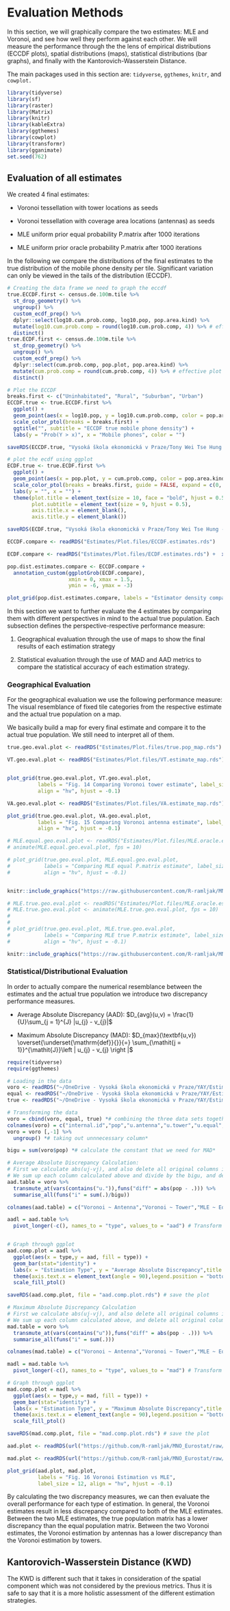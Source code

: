# Evaluation Methods

In this section, we will graphically compare the two estimates: MLE and Voronoi, and see how well they perform against each other. We will measure the performance through the the lens of empirical distributions (ECCDF plots), spatial distributions (maps), statistical distributions (bar graphs), and finally with the Kantorovich-Wasserstein Distance.

The main packages used in this section are: `tidyverse`, `ggthemes`, `knitr`, and `cowplot.` 

```r
library(tidyverse)
library(sf)
library(raster)
library(Matrix)
library(knitr)
library(kableExtra)
library(ggthemes)
library(cowplot)
library(transformr)
library(gganimate)
set.seed(762)
```

## Evaluation of all estimates

We created 4 final estimates:

-   Voronoi tessellation with tower locations as seeds

-   Voronoi tessellation with coverage area locations (antennas) as seeds

-   MLE uniform prior equal probability P.matrix after 1000 iterations

-   MLE uniform prior oracle probability P.matrix after 1000 iterations


In the following we compare the distributions of the final estimates to the true distribution of the mobile phone density per tile. Significant variation can only be viewed in the tails of the distribution (ECCDF).

``` r

# Creating the data frame we need to graph the eccdf 
true.ECCDF.first <- census.de.100m.tile %>% 
  st_drop_geometry() %>% 
  ungroup() %>% 
  custom_ecdf_prep() %>% 
  dplyr::select(log10.cum.prob.comp, log10.pop, pop.area.kind) %>%
  mutate(log10.cum.prob.comp = round(log10.cum.prob.comp, 4)) %>% # effective plot sample --> faster plotting excluding overplot
  distinct()
true.ECDF.first <- census.de.100m.tile %>% 
  st_drop_geometry() %>% 
  ungroup() %>% 
  custom_ecdf_prep() %>% 
  dplyr::select(cum.prob.comp, pop.plot, pop.area.kind) %>%
  mutate(cum.prob.comp = round(cum.prob.comp, 4)) %>% # effective plot sample --> faster plotting excluding overplot
  distinct()

# Plot the ECCDF
breaks.first <- c("Uninhabitated", "Rural", "Suburban", "Urban")
ECCDF.true <- true.ECCDF.first %>%   
  ggplot() + 
  geom_point(aes(x = log10.pop, y = log10.cum.prob.comp, color = pop.area.kind)) + 
  scale_color_ptol(breaks = breaks.first) + 
  ggtitle("", subtitle = "ECCDF true mobile phone density") +  
  labs(y = "Prob(Y > x)", x = "Mobile phones", color = "")

saveRDS(ECCDF.true, "Vysoká škola ekonomická v Praze/Tony Wei Tse Hung - YAY/Estimates/Plot.files/ECCDF.true.rds") # save the plot as a rds file

# plot the ecdf using ggplot
ECDF.true <- true.ECDF.first %>%   
  ggplot() + 
  geom_point(aes(x = pop.plot, y = cum.prob.comp, color = pop.area.kind)) + 
  scale_color_ptol(breaks = breaks.first, guide = FALSE, expand = c(0, 0)) +
  labs(y = "", x = "") +
  theme(plot.title = element_text(size = 10, face = "bold", hjust = 0.5),
        plot.subtitle = element_text(size = 9, hjust = 0.5),
        axis.title.x = element_blank(),
        axis.title.y = element_blank())

saveRDS(ECDF.true, "Vysoká škola ekonomická v Praze/Tony Wei Tse Hung - YAY/Estimates/Plot.files/ECDF.true.rds") # save the plot as a rds file

```

```r
ECCDF.compare <- readRDS("Estimates/Plot.files/ECCDF.estimates.rds")

ECDF.compare <- readRDS("Estimates/Plot.files/ECDF.estimates.rds") +  xlim(0, 1000) + labs(y = "", x = "")

pop.dist.estimates.compare <- ECCDF.compare +
  annotation_custom(ggplotGrob(ECDF.compare),
                    xmin = 0, xmax = 1.5,
                    ymin = -6, ymax = -3)

plot_grid(pop.dist.estimates.compare, labels = "Estimator density comparison",  hjust = -0.1, label_size = 14)
```

In this section we want to further evaluate the 4 estimates by comparing them with different perspectives in mind to the actual true population. Each subsection defines the perspective-respective performance measure:

1.  Geographical evaluation through the use of maps to show the final results of each estimation strategy

2.  Statistical evaluation through the use of MAD and AAD metrics to compare the statistical accuracy of each estimation strategy.


### Geographical Evaluation

For the geographical evaluation we use the following performance measure: The visual resemblance of fixed tile categories from the respective estimate and the actual true population on a map.    

We basically build a map for every final estimate and compare it to the actual true population. We still need to interpret all of them.

```r
true.geo.eval.plot <- readRDS("Estimates/Plot.files/true.pop_map.rds")

VT.geo.eval.plot <- readRDS("Estimates/Plot.files/VT.estimate_map.rds")


plot_grid(true.geo.eval.plot, VT.geo.eval.plot,
          labels = "Fig. 14 Comparing Voronoi tower estimate", label_size = 12,
          align = "hv", hjust = -0.1)

```

```r
VA.geo.eval.plot <- readRDS("Estimates/Plot.files/VA.estimate_map.rds")

plot_grid(true.geo.eval.plot, VA.geo.eval.plot,
          labels = "Fig. 15 Comparing Voronoi antenna estimate", label_size = 12,
          align = "hv", hjust = -0.1)
```

```r
# MLE.equal.geo.eval.plot <- readRDS("Estimates/Plot.files/MLE.oracle.estimate_map.rds")
# animate(MLE.equal.geo.eval.plot, fps = 10)

# plot_grid(true.geo.eval.plot, MLE.equal.geo.eval.plot,
#           labels = "Comparing MLE equal P.matrix estimate", label_size = 12,
#           align = "hv", hjust = -0.1)


knitr::include_graphics("https://raw.githubusercontent.com/R-ramljak/MNO_Eurostat/master/Gifs/MLE.equal.estimate_map_new.gif")


```

```r
# MLE.true.geo.eval.plot <- readRDS("Estimates/Plot.files/MLE.oracle.estimate_map.rds")
# MLE.true.geo.eval.plot <- animate(MLE.true.geo.eval.plot, fps = 10)
# 
# 
# plot_grid(true.geo.eval.plot, MLE.true.geo.eval.plot,
#           labels = "Comparing MLE true P.matrix estimate", label_size = 12,
#           align = "hv", hjust = -0.1)

knitr::include_graphics("https://raw.githubusercontent.com/R-ramljak/MNO_Eurostat/master/Gifs/MLE.oracle.estimate_map_new.gif")
```

### Statistical/Distributional Evaluation

In order to actually compare the numerical resemblance between the estimates and the actual true population we introduce two discrepancy performance measures. 

-   Average Absolute Discrepancy (AAD): $D_{avg}(u,v) = \frac{1}{U}\sum_{j = 1}^{J} |u_{j} - v_{j}|$

-   Maximum Absolute Discrepancy (MAD): $D_{max}(\textbf{u,v}) \overset{\underset{\mathrm{def}}{}}{=} \sum_{\mathit{j = 1}}^{\mathit{J}}\left | u_{j} - v_{j} \right |$

```r
require(tidyverse)
require(ggthemes)

# Loading in the data
voro <- readRDS("~/OneDrive - Vysoká škola ekonomická v Praze/YAY/Estimates/Voronoi both/Voronoi.estimates.rds") # the voronoi estimates
equal <- readRDS("~/OneDrive - Vysoká škola ekonomická v Praze/YAY/Estimates/P.equal/u.est.non.inf.P.equal.part801_1000_new.rds")[,202] # estimates from the equal population matrix of MLE
true <- readRDS("~/OneDrive - Vysoká škola ekonomická v Praze/YAY/Estimates/P.oracle/u.est.non.inf.P.oracle.part801_1000_new.rds")[,202] # estimates from the from the true population matrix MLE

# Transforming the data
voro = cbind(voro, equal, true) *# combining the three data sets together*
colnames(voro) = c("internal.id","pop","u.antenna","u.tower","u.equal","u.true") # changing the column names
voro = voro [,-1] %>%
  ungroup() *# taking out unnnecessary column*

bigu = sum(voro$pop) *# calculate the constant that we need for MAD*

# Average Absolute Discrepancy Calculation:
# First we calculate abs(uj-vj), and also delete all original columns involved.
# We sum up each column calculated above and divide by the bigu, and delete all original columns involved.
aad.table = voro %>%
  transmute_at(vars(contains("u.")),funs("diff" = abs(pop - .))) %>% 
  summarise_all(funs("i" = sum(.)/bigu)) 

colnames(aad.table) = c("Voronoi ~ Antenna","Voronoi ~ Tower","MLE ~ Equal","MLE ~ True") # Add column names

aadl = aad.table %>%
  pivot_longer(-c(), names_to = "type", values_to = "aad") # Transform the dataset into long format
```

```r



```

```r
# Graph through ggplot
aad.comp.plot = aadl %>%
  ggplot(aes(x = type,y = aad, fill = type)) + 
  geom_bar(stat="identity") + 
  labs(x = "Estimation Type", y = "Average Absolute Discrepancy",title = "Comparison Across Different Estimation Strategies ~ AAD") + 
  theme(axis.text.x = element_text(angle = 90),legend.position = "bottom") +
  scale_fill_ptol()

saveRDS(aad.comp.plot, file = "aad.comp.plot.rds") # save the plot

# Maximum Absolute Discrepancy Calculation
# First we calculate abs(uj-vj), and also delete all original columns involved.
# We sum up each column calculated above, and delete all original columns involved.
mad.table = voro %>%
  transmute_at(vars(contains("u")),funs("diff" = abs(pop - .))) %>% 
  summarise_all(funs("i" = sum(.)))

colnames(mad.table) = c("Voronoi ~ Antenna","Voronoi ~ Tower","MLE ~ Equal","MLE ~ True") # add column names

madl = mad.table %>%
  pivot_longer(-c(), names_to = "type", values_to = "mad") # Transform the dataset into long format.

# Graph through ggplot
mad.comp.plot = madl %>%
  ggplot(aes(x = type,y = mad, fill = type)) + 
  geom_bar(stat="identity") + 
  labs(x = "Estimation Type", y = "Maximum Absolute Discrepancy",title = "Comparison Across Different Estimation Strategies ~ MAD") + 
  theme(axis.text.x = element_text(angle = 90),legend.position = "bottom") +
  scale_fill_ptol()

saveRDS(mad.comp.plot, file = "mad.comp.plot.rds") # save the plot

```


```r

aad.plot <- readRDS(url("https://github.com/R-ramljak/MNO_Eurostat/raw/master/Plots/AADMAD/aad.comp.plot.rds", method = "libcurl")) + ggtitle("", subtitle = "AAD")

mad.plot <- readRDS(url("https://github.com/R-ramljak/MNO_Eurostat/raw/master/Plots/AADMAD/mad.comp.plot.rds", method = "libcurl")) + ggtitle("", subtitle = "MAD")

plot_grid(aad.plot, mad.plot,
          labels = "Fig. 16 Voronoi Estimation vs MLE", 
          label_size = 12, align = "hv", hjust = -0.1) 
```

By calculating the two discrepancy measures, we can then evaluate the overall performance for each type of estimation. In general, the Voronoi estimates result in less discrepancy compared to both of the MLE estimates. Between the two MLE estimates, the true population matrix has a lower discrepancy than the equal population matrix. Between the two Voronoi estimates, the Voronoi estimation by antennas has a lower discrepancy than the Voronoi estimation by towers.

## Kantorovich-Wasserstein Distance (KWD)

The KWD is different such that it takes in consideration of the spatial component which was not considered by the previous metrics. Thus it is safe to say that it is a more holistic assessment of the different estimation strategies.
